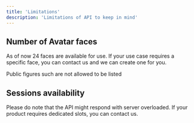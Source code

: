 ```yaml
---
title: 'Limitations'
description: 'Limitations of API to keep in mind'
---
```


## Number of Avatar faces

As of now 24 faces are available for use. If your use case requires a specific face, you can contact us and we can create one for you.

<Info>Public figures such are not allowed to be listed</Info>

## Sessions availability

Please do note that the API might respond with server overloaded. If your product requires dedicated slots, you can contact us.